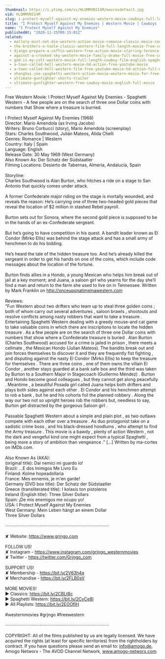 ```yaml
---
thumbnail: https://i.ytimg.com/vi/HLQMMVNII4M/maxresdefault.jpg
vid: HLQMMVNII4M
slug: i-protect-myself-against-my-enemies-western-movie-cowboys-full-length-wild-west
title: "I Protect Myself Against My Enemies | Western Movie | Cowboys | Full Length | Wild West"
name: "I Protect Myself Against My Enemies"
publishedAt: "2020-11-25T00:15:01Z"
related:
  - mallory-must-not-die-western-action-movie-romance-classic-movie-cowboy-film
  - the-brothers-o-toole-classic-western-film-full-length-movie-free-cowboy-movie-wild-west
  - django-prepare-a-coffin-western-free-action-movie-starring-terence-hill-full-cowboy-film
  - against-a-crooked-sky-western-movie-family-drama-full-movie-free-cowboy-film-free-movie
  - god-is-my-colt-western-movie-full-length-cowboy-film-english-spaghetti-italo-western
  - a-town-called-hell-western-movie-hd-action-free-youtube-movie
  - a-town-called-hell-western-film-free-youtube-movie-hd-action-full-movie
  - shanghai-joe-spaghetti-western-action-movie-western-movie-for-free-english
  - ultimate-gunfighter-shorts-trailer
  - ultimate-gunfighter-western-free-cowboy-movie-english-full-movie
---
```


Free Western Movie: I Protect Myself Against My Enemies - Spaghetti Western - A few people are on the search of three one Dollar coins with numbers that Show where a treasure is burried. <br />
<br />
I Protect Myself Against My Enemies (1968)<br />
Director: Mario Amendola (as Irving Jacobs)<br />
Writers: Bruno Corbucci (story), Mario Amendola (screenplay)<br />
Stars: Charles Southwood, Julián Mateos, Alida Chelli <br />
Genres: Romance | Western <br />
Country: Italy | Spain<br />
Language: English<br />
Release Date: 30 May 1969 (West Germany) <br />
Also Known As: Der Schatz der Südstaatler <br />
Filming Locations: Desierto de Tabernas, Almería, Andalucía, Spain <br />
<br />
Storyline:<br />
Charles Southwood is Alan Burton, who hitches a ride on a stage to San Antonio that quickly comes under attack.<br />
<br />
A former Confederate major riding on the stage is mortally wounded, and reveals the reason: He’s carrying one of three two-headed gold pieces that reveal the location of $2 million in stashed Rebel payroll.<br />
<br />
Burton sets out for Sonora, where the second gold piece is supposed to be in the hands of an ex-Confederate sergeant.<br />
<br />
But he’s going to have competition in his quest. A bandit leader known as El Condor (Mirko Ellis) was behind the stage attack and has a small army of henchmen to do his bidding.<br />
<br />
He’s heard the tale of the hidden treasure too. And he’s already killed the sergeant in order to get his hands on one of the coins, which include code messages about the location of the fortune.<br />
<br />
Burton finds allies in a Hondo, a young Mexican who helps him break out of jail at a key moment; and Juana, a saloon girl who yearns for the day she’ll find a man and return to the farm she used to live on in Tennessee. Written by Mark Franklin on http://onceuponatimeinawestern.com<br />
<br />
Reviews:<br />
"Fun Western about two drifters who team up to steal three golden coins ; both of whom carry out several adventures , saloon brawls , shootouts and resolve conflicts among nasty robbers that want to take a treasure . Entertaining Spaghetti Western dealing with a greedy mouse-and cat game to take valuable coins in which there are inscriptions to locate the hidden treasure . As a few people are on the search of three one Dollar coins with numbers that show where a Confederate treasure is buried . Alan Burton (Charles Southwood) accused for a crime is jailed in prison , there meets a cellmate , the Mexican Hondo (Julian Mateos). The bandits break out and join forces themselves to discover it and they are frequently fist fighting , and disputing against the nasty El Condor (Mirko Ellis) to keep the treasure for themselves . There are three coins , one of them owns the villain El Condor , another stays guarded at a bank safe box and the third was taken by Burton to a Southern Major in Stagecoach (Guillermo Méndez) . Burton and Hondo become good colleagues , but they cannot get along peacefully . Meantime , a beautiful Posada girl called Juana helps both drifters and plays both sides against each other . El Condor and his henchmen attempt to rob a bank , but he and his cohorts foil the planned robbery . Along the way our two not so upright heroes rob the robbers but, needless to say, Burton get distracted by the gorgeous Saloon girl .<br />
<br />
Passable Spaghetti Western about a simple and plain plot , as two outlaws compete with each other over a treasure . As duo protagonist take on a sadistic crime boss , and his black-dressed hoodlums , who attempt to find the Army treasure . This movie is a bawdy , plenty of action Western , not the dark and vengeful kind one might expect from a typical Spaghetti , being more a story of ambition than vengeance ." [...] Written by ma-cortes on IMDb.com.<br />
<br />
Also Known As (AKA):<br />
(original title): Dai nemici mi guardo io!<br />
Brazil: ...E dos Inimigos Me Livro Eu<br />
Finland: Kolme hopeadollaria<br />
France: Mes ennemis, je m'en garde!<br />
Germany (DVD box title): Der Schatz der Südstaatler<br />
Greece (transliterated title): I kolasis ton pistoleros<br />
Ireland (English title): Three Silver Dollars<br />
Spain: ¡De mis enemigos me ocupo yo!<br />
USA: I Protect Myself Against My Enemies<br />
West Germany: Mein Leben hängt an einem Dollar<br />
 Three Silver Dollars<br />
<br />
····················································································<br />
<br />
✘ Website: https://www.grjngo.com<br />
<br />
FOLLOW US!<br />
✘ Instagram - https://www.instagram.com/grjngo_westernmovies<br />
✘ Twitter - https://twitter.com/Grjngo_com<br />
<br />
SUPPORT US!<br />
✘ Membership - https://bit.ly/2V63h4q<br />
✘ Merchandise - https://bit.ly/2FLB0sV<br />
<br />
MORE MOVIES! <br />
► Classics: https://bit.ly/2CBLt8c <br />
► Spaghetti Western: https://bit.ly/2CyCe8I <br />
► All Playlists: https://bit.ly/2EOOfIH <br />
<br />
#westernmovies #grjngo #freewestern<br />
<br />
····················································································<br />
<br />
COPYRIGHT: All of the films published by us are legally licensed. We have acquired the rights (at least for specific territories) from the rightholders by contract. If you have questions please send an email to: info@amogo.de, Amogo Networx - The AVOD Channel Network, www.amogo-networx.com.